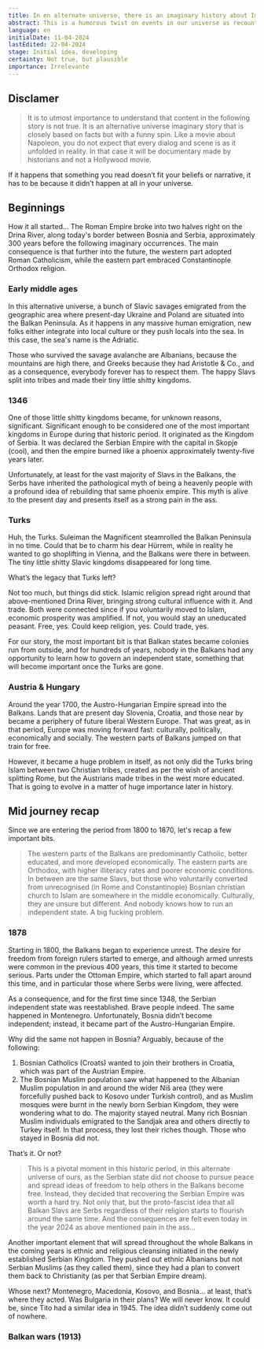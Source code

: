 ```yaml
---
title: In en alternate universe, there is an imaginary history about Imperium Serbicum.
abstract: This is a humorous twist on events in our universe as recounted by historians. The plot revolves around how one group of Slavis meridionalibus, the Serbs, managed to conquer nearly the entire Balkan peninsula and established Imperium Serbicum and then they blow up. While the story is not true, it is plausible in an alternate universe. It explores the consequences of being tardy, choosing the wrong friend at the opportune moment and insisting on imposible.
language: en
initialDate: 11-04-2024
lastEdited: 22-04-2024
stage: Initial idea, developing
certainty: Not true, but plausible
importance: Irrelevante
---
```


## Disclamer

> It is to utmost importance to understand that content in the following story is not true. It is an alternative universe imaginary story that is closely based on facts but with a funny spin. Like a movie about Napoleon, you do not expect that every dialog and scene is as it unfolded in reality. In that case it will be documentary made by historians and not a Hollywood movie.

If it happens that something you read doesn’t fit your beliefs or narrative, it has to be because it didn’t happen at all in your universe.

## Beginnings

How it all started... The Roman Empire broke into two halves right on the Drina River, along today's border between Bosnia and Serbia, approximately 300 years before the following imaginary occurrences. The main consequence is that further into the future, the western part adopted Roman Catholicism, while the eastern part embraced Constantinople Orthodox religion.

### Early middle ages

In this alternative universe, a bunch of Slavic savages emigrated from the geographic area where present-day Ukraine and Poland are situated into the Balkan Peninsula. As it happens in any massive human emigration, new folks either integrate into local culture or they push locals into the sea. In this case, the sea's name is the Adriatic.

Those who survived the savage avalanche are Albanians, because the mountains are high there, and Greeks because they had Aristotle & Co., and as a consequence, everybody forever has to respect them. The happy Slavs split into tribes and made their tiny little shitty kingdoms.

### 1346

One of those little shitty kingdoms became, for unknown reasons, significant. Significant enough to be considered one of the most important kingdoms in Europe during that historic period. It originated as the Kingdom of Serbia. It was declared the Serbian Empire with the capital in Skopje (cool), and then the empire burned like a phoenix approximately twenty-five years later.

Unfortunately, at least for the vast majority of Slavs in the Balkans, the Serbs have inherited the pathological myth of being a heavenly people with a profound idea of rebuilding that same phoenix empire. This myth is alive to the present day and presents itself as a strong pain in the ass.

### Turks

Huh, the Turks. Suleiman the Magnificent steamrolled the Balkan Peninsula in no time. Could that be to charm his dear Hürrem, while in reality he wanted to go shoplifting in Vienna, and the Balkans were there in between. The tiny little shitty Slavic kingdoms disappeared for long time.

What’s the legacy that Turks left?

Not too much, but things did stick. Islamic religion spread right around that above-mentioned Drina River, bringing strong cultural influence with it. And trade. Both were connected since if you voluntarily moved to Islam, economic prosperity was amplified. If not, you would stay an uneducated peasant. Free, yes. Could keep religion, yes. Could trade, yes.

For our story, the most important bit is that Balkan states became colonies run from outside, and for hundreds of years, nobody in the Balkans had any opportunity to learn how to govern an independent state, something that will become important once the Turks are gone.

### Austria & Hungary

Around the year 1700, the Austro-Hungarian Empire spread into the Balkans. Lands that are present day Slovenia, Croatia, and those near by became a periphery of future liberal Western Europe. That was great, as in that period, Europe was moving forward fast: culturally, politically, economically and socially. The western parts of Balkans jumped on that train for free.

However, it became a huge problem in itself, as not only did the Turks bring Islam between two Christian tribes, created as per the wish of ancient splitting Rome, but the Austrians made tribes in the west more educated. That is going to evolve in a matter of huge importance later in history.

## Mid journey recap

Since we are entering the period from 1800 to 1870, let's recap a few important bits.

> The western parts of the Balkans are predominantly Catholic, better educated, and more developed economically. The eastern parts are Orthodox, with higher illiteracy rates and poorer economic conditions. In between are the same Slavs, but those who voluntarily converted from unrecognised (in Rome and Constantinople) Bosnian christian church to Islam are somewhere in the middle economically. Culturally, they are unsure but different. And nobody knows how to run an independent state. A big fucking problem.

### 1878

Starting in 1800, the Balkans began to experience unrest. The desire for freedom from foreign rulers started to emerge, and although armed unrests were common in the previous 400 years, this time it started to become serious. Parts under the Ottoman Empire, which started to fall apart around this time, and in particular those where Serbs were living, were affected.

As a consequence, and for the first time since 1348, the Serbian independent state was reestablished. Brave people indeed. The same happened in Montenegro. Unfortunately, Bosnia didn’t become independent; instead, it became part of the Austro-Hungarian Empire.

Why did the same not happen in Bosnia? Arguably, because of the following:

1. Bosnian Catholics (Croats) wanted to join their brothers in Croatia, which was part of the Austrian Empire.
2. The Bosnian Muslim population saw what happened to the Albanian Muslim population in and around the wider Niš area (they were forcefully pushed back to Kosovo under Turkish control), and as Muslim mosques were burnt in the newly born Serbian Kingdom, they were wondering what to do. The majority stayed neutral. Many rich Bosnian Muslim individuals emigrated to the Sandjak area and others directly to Turkey itself. In that process, they lost their riches though. Those who stayed in Bosnia did not.

That’s it. Or not?

> This is a pivotal moment in this historic period, in this alternate universe of ours, as the Serbian state did not choose to pursue peace and spread ideas of freedom to help others in the Balkans become free. Instead, they decided that recovering the Serbian Empire was worth a hard try. Not only that, but the proto-fascist idea that all Balkan Slavs are Serbs regardless of their religion starts to flourish around the same time. And the consequences are felt even today in the year 2024 as above mentioned pain in the ass...

Another important element that will spread throughout the whole Balkans in the coming years is ethnic and religious cleansing initiated in the newly established Serbian Kingdom. They pushed out ethnic Albanians but not Serbian Muslims (as they called them), since they had a plan to convert them back to Christianity (as per that Serbian Empire dream).

Whose next? Montenegro, Macedonia, Kosovo, and Bosnia... at least, that’s where they acted. Was Bulgaria in their plans? We will never know. It could be, since Tito had a similar idea in 1945. The idea didn’t suddenly come out of nowhere.

### Balkan wars (1913)